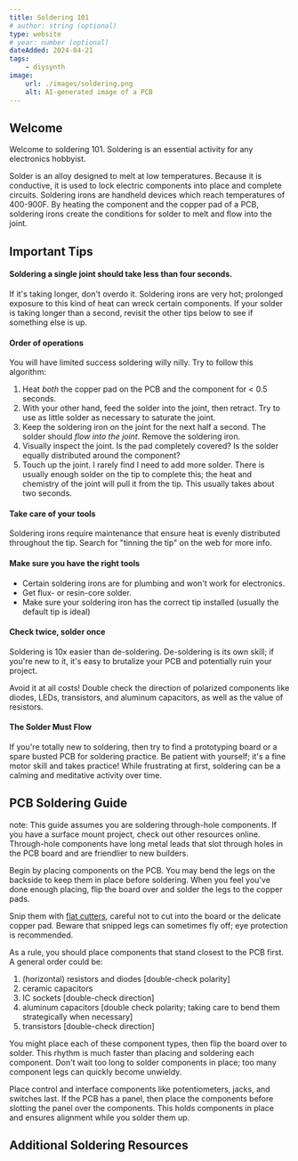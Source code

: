 ```yaml
---
title: Soldering 101
# author: string (optional)
type: website
# year: number (optional)
dateAdded: 2024-04-21
tags:
    - diysynth
image:
    url: ./images/soldering.png
    alt: AI-generated image of a PCB
---
```



## Welcome

Welcome to soldering 101. Soldering is an essential activity for any electronics hobbyist.

Solder is an alloy designed to melt at low temperatures. Because it is conductive, it is used to lock electric components into place and complete circuits. Soldering irons are handheld devices which reach temperatures of 400-900F. By heating the component and the copper pad of a PCB, soldering irons create the conditions for solder to melt and flow into the joint.

## Important Tips

#### Soldering a single joint should take less than four seconds.

If it's taking longer, don't overdo it. Soldering irons are very hot; prolonged exposure to this kind of heat can wreck certain components. If your solder is taking longer than a second, revisit the other tips below to see if something else is up.

#### Order of operations

You will have limited success soldering willy nilly. Try to follow this algorithm:

1. Heat _both_ the copper pad on the PCB and the component for < 0.5 seconds.
2. With your other hand, feed the solder into the joint, then retract. Try to use as little solder as necessary to saturate the joint.
3. Keep the soldering iron on the joint for the next half a second. The solder should _flow into the joint_. Remove the soldering iron.
4. Visually inspect the joint. Is the pad completely covered? Is the solder equally distributed around the component?
5. Touch up the joint. I rarely find I need to add more solder. There is usually enough solder on the tip to complete this; the heat and chemistry of the joint will pull it from the tip. This usually takes about two seconds.

#### Take care of your tools

Soldering irons require maintenance that ensure heat is evenly distributed throughout the tip. Search for "tinning the tip" on the web for more info.

#### Make sure you have the right tools

-   Certain soldering irons are for plumbing and won't work for electronics.
-   Get flux- or resin-core solder.
-   Make sure your soldering iron has the correct tip installed (usually the default tip is ideal)

#### Check twice, solder once

Soldering is 10x easier than de-soldering. De-soldering is its own skill; if you're new to it, it's easy to brutalize your PCB and potentially ruin your project.

Avoid it at all costs! Double check the direction of polarized components like diodes, LEDs, transistors, and aluminum capacitors, as well as the value of resistors.

#### The Solder Must Flow

If you're totally new to soldering, then try to find a prototyping board or a spare busted PCB for soldering practice. Be patient with yourself; it's a fine motor skill and takes practice! While frustrating at first, soldering can be a calming and meditative activity over time.

## PCB Soldering Guide

note: This guide assumes you are soldering through-hole components. If you have a surface mount project, check out other resources online. Through-hole components have long metal leads that slot through holes in the PCB board and are friendlier to new builders.

Begin by placing components on the PCB. You may bend the legs on the backside to keep them in place before soldering. When you feel you've done enough placing, flip the board over and solder the legs to the copper pads.

Snip them with [flat cutters](https://www.adafruit.com/product/1368), careful not to cut into the board or the delicate copper pad. Beware that snipped legs can sometimes fly off; eye protection is recommended.

As a rule, you should place components that stand closest to the PCB first. A general order could be:

1. (horizontal) resistors and diodes [double-check polarity]
2. ceramic capacitors
3. IC sockets [double-check direction]
4. aluminum capacitors [double check polarity; taking care to bend them strategically when necessary]
5. transistors [double-check direction]

You might place each of these component types, then flip the board over to solder. This rhythm is much faster than placing and soldering each component. Don't wait too long to solder components in place; too many component legs can quickly become unwieldy.

Place control and interface components like potentiometers, jacks, and switches last. If the PCB has a panel, then place the components before slotting the panel over the components. This holds components in place and ensures alignment while you solder them up.

## Additional Soldering Resources

<LinkButton
    text="Adafruit Guide to Excellent Soldering"
    url="https://learn.adafruit.com/adafruit-guide-excellent-soldering/tools"
/>

<LinkButton
    text="Adafruit Common Soldering Problems"
    url="
    https://learn.adafruit.com/adafruit-guide-excellent-soldering/common-problems?embeds=allow"
/>
